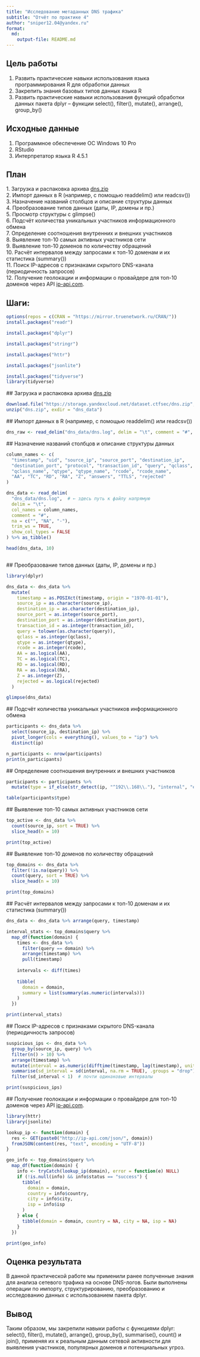 ```yaml
---
title: "Исследование метаданных DNS трафика"
subtitle: "Отчёт по практике 4"
author: "sniper12.04@yandex.ru"
format:
  md:
    output-file: README.md
---
```


## Цель работы

1.  Развить практические навыки использования языка программирования R для обработки данных
2.  Закрепить знания базовых типов данных языка R
3.  Развить практические навыки использования функций обработки данных пакета dplyr – функции select(), filter(), mutate(), arrange(), group_by()

## Исходные данные

1.  Программное обеспечение ОС Windows 10 Pro
2.  RStudio
3.  Интерпретатор языка R 4.5.1

## План

1\. Загрузка и распаковка архива [dns.zip](https://dns.zip/ "https://dns.zip/")\
2. Импорт данных в R (например, с помощью readdelim() или readcsv())\
3. Назначение названий столбцов и описание структуры данных\
4. Преобразование типов данных (даты, IP, домены и пр.)\
5. Просмотр структуры с glimpse()\
6. Подсчёт количества уникальных участников информационного обмена\
7. Определение соотношения внутренних и внешних участников\
8. Выявление топ-10 самых активных участников сети\
9. Выявление топ-10 доменов по количеству обращений\
10. Расчёт интервалов между запросами к топ-10 доменам и их статистика (summary())\
11. Поиск IP-адресов с признаками скрытого DNS-канала (периодичность запросов)\
12. Получение геолокации и информации о провайдере для топ-10 доменов через API [ip-api.com](https://ip-api.com/ "https://ip-api.com/").

## **Шаги:**

```r
options(repos = c(CRAN = "https://mirror.truenetwork.ru/CRAN/"))
install.packages("readr")
```

```r
install.packages("dplyr")
```

```r
install.packages("stringr")
```

```r
install.packages("httr")
```

```r
install.packages("jsonlite")
```

```r
install.packages("tidyverse")
library(tidyverse)
```

\## Загрузка и распаковка архива [dns.zip](https://dns.zip/ "https://dns.zip/")

```r
download.file("https://storage.yandexcloud.net/dataset.ctfsec/dns.zip", "dns.zip")
unzip("dns.zip", exdir = "dns_data")
```

\## Импорт данных в R (например, с помощью readdelim() или readcsv())

```r
dns_raw <- read_delim("dns_data/dns.log", delim = "\t", comment = "#", col_names = FALSE)
```

\## Назначение названий столбцов и описание структуры данных

```r
column_names <- c(
  "timestamp", "uid", "source_ip", "source_port", "destination_ip", 
  "destination_port", "protocol", "transaction_id", "query", "qclass", 
  "qclass_name", "qtype", "qtype_name", "rcode", "rcode_name", 
  "AA", "TC", "RD", "RA", "Z", "answers", "TTLS", "rejected"
)

dns_data <- read_delim(
  "dns_data/dns.log",  # ← здесь путь к файлу напрямую
  delim = "\t",
  col_names = column_names,
  comment = "#",
  na = c("", "NA", "-"),
  trim_ws = TRUE,
  show_col_types = FALSE
) %>% as_tibble()

head(dns_data, 10)
```

```         
```

\## Преобразование типов данных (даты, IP, домены и пр.)

```r
library(dplyr)

dns_data <- dns_data %>%
  mutate(
    timestamp = as.POSIXct(timestamp, origin = "1970-01-01"),
    source_ip = as.character(source_ip),
    destination_ip = as.character(destination_ip),
    source_port = as.integer(source_port),
    destination_port = as.integer(destination_port),
    transaction_id = as.integer(transaction_id),
    query = tolower(as.character(query)),
    qclass = as.integer(qclass),
    qtype = as.integer(qtype),
    rcode = as.integer(rcode),
    AA = as.logical(AA),
    TC = as.logical(TC),
    RD = as.logical(RD),
    RA = as.logical(RA),
    Z = as.integer(Z),
    rejected = as.logical(rejected)
  )

glimpse(dns_data)
```

\## Подсчёт количества уникальных участников информационного обмена

```r
participants <- dns_data %>%
  select(source_ip, destination_ip) %>%
  pivot_longer(cols = everything(), values_to = "ip") %>%
  distinct(ip)

n_participants <- nrow(participants)
print(n_participants)
```

\## Определение соотношения внутренних и внешних участников

```r
participants <- participants %>%
  mutate(type = if_else(str_detect(ip, "^192\\.168\\."), "internal", "external"))

table(participants$type)
```

\## Выявление топ-10 самых активных участников сети

```r
top_active <- dns_data %>%
  count(source_ip, sort = TRUE) %>%
  slice_head(n = 10)

print(top_active)
```

\## Выявление топ-10 доменов по количеству обращений

```r
top_domains <- dns_data %>%
  filter(!is.na(query)) %>%
  count(query, sort = TRUE) %>%
  slice_head(n = 10)

print(top_domains)
```

\## Расчёт интервалов между запросами к топ-10 доменам и их статистика (summary())

```r
dns_data <- dns_data %>% arrange(query, timestamp)

interval_stats <- top_domains$query %>%
  map_df(function(domain) {
    times <- dns_data %>%
      filter(query == domain) %>%
      arrange(timestamp) %>%
      pull(timestamp)
    
    intervals <- diff(times)
    
    tibble(
      domain = domain,
      summary = list(summary(as.numeric(intervals)))
    )
  })

print(interval_stats)
```

\## Поиск IP-адресов с признаками скрытого DNS-канала (периодичность запросов)

```r
suspicious_ips <- dns_data %>%
  group_by(source_ip, query) %>%
  filter(n() > 10) %>%
  arrange(timestamp) %>%
  mutate(interval = as.numeric(difftime(timestamp, lag(timestamp), units = "secs"))) %>%
  summarise(sd_interval = sd(interval, na.rm = TRUE), .groups = "drop") %>%
  filter(sd_interval < 1)  # почти одинаковые интервалы

print(suspicious_ips)
```

\## Получение геолокации и информации о провайдере для топ-10 доменов через API [ip-api.com](https://ip-api.com/ "https://ip-api.com/").

```r
library(httr)
library(jsonlite)

lookup_ip <- function(domain) {
  res <- GET(paste0("http://ip-api.com/json/", domain))
  fromJSON(content(res, "text", encoding = "UTF-8"))
}

geo_info <- top_domains$query %>%
  map_df(function(domain) {
    info <- tryCatch(lookup_ip(domain), error = function(e) NULL)
    if (!is.null(info) && info$status == "success") {
      tibble(
        domain = domain,
        country = info$country,
        city = info$city,
        isp = info$isp
      )
    } else {
      tibble(domain = domain, country = NA, city = NA, isp = NA)
    }
  })

print(geo_info)
```

## **Оценка результата**

В данной практической работе мы применили ранее полученные знания для анализа сетевого трафика на основе DNS-логов. Были выполнены операции по импорту, структурированию, преобразованию и исследованию данных с использованием пакета dplyr.

## **Вывод**

Таким образом, мы закрепили навыки работы с функциями dplyr: select(), filter(), mutate(), arrange(), group_by(), summarise(), count() и join(), применяя их к реальным данным сетевой активности для выявления участников, популярных доменов и потенциальных угроз.
